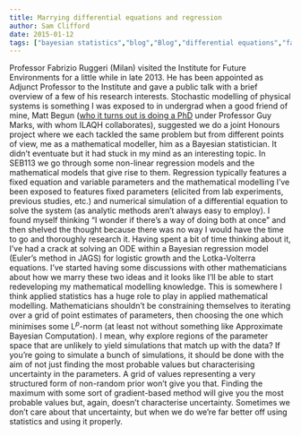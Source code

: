 ```yaml
---
title: Marrying differential equations and regression
author: Sam Clifford
date: 2015-01-12
tags: ["bayesian statistics","blog","Blog","differential equations","fabrizio ruggeri","jags","programming","R","seb113","statistics"]
---
```


Professor Fabrizio Ruggeri (Milan) visited the Institute for Future Environments for a little while in late 2013\. He has been appointed as Adjunct Professor to the Institute and gave a public talk with a brief overview of a few of his research interests. Stochastic modelling of physical systems is something I was exposed to in undergrad when a good friend of mine, Matt Begun ([who it turns out is doing a PhD](http://www.sphcm.med.unsw.edu.au/research/infectious-diseases/phd-candidates) under Professor Guy Marks, with whom ILAQH collaborates), suggested we do a joint Honours project where we each tackled the same problem but from different points of view, me as a mathematical modeller, him as a Bayesian statistician. It didn't eventuate but it had stuck in my mind as an interesting topic. In SEB113 we go through some non-linear regression models and the mathematical models that give rise to them. Regression typically features a fixed equation and variable parameters and the mathematical modelling I've been exposed to features fixed parameters (elicited from lab experiments, previous studies, etc.) and numerical simulation of a differential equation to solve the system (as analytic methods aren't always easy to employ). I found myself thinking "I wonder if there's a way of doing both at once" and then shelved the thought because there was no way I would have the time to go and thoroughly research it. Having spent a bit of time thinking about it, I've had a crack at solving an ODE within a Bayesian regression model (Euler's method in JAGS) for logistic growth and the Lotka-Volterra equations. I've started having some discussions with other mathematicians about how we marry these two ideas and it looks like I'll be able to start redeveloping my mathematical modelling knowledge. This is somewhere I think applied statistics has a huge role to play in applied mathematical modelling. Mathematicians shouldn't be constraining themselves to iterating over a grid of point estimates of parameters, then choosing the one which minimises some L<sup>_p_</sup>-norm (at least not without something like Approximate Bayesian Computation). I mean, why explore regions of the parameter space that are unlikely to yield simulations that match up with the data? If you're going to simulate a bunch of simulations, it should be done with the aim of not just finding the most probable values but characterising uncertainty in the parameters. A grid of values representing a very structured form of non-random prior won't give you that. Finding the maximum with some sort of gradient-based method will give you the most probable values but, again, doesn't characterise uncertainty. Sometimes we don't care about that uncertainty, but when we do we're far better off using statistics and using it properly.